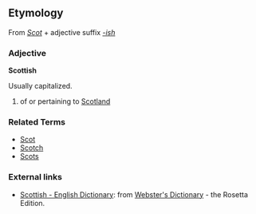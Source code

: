 ==Etymology==
From ''[[Scot]]'' + adjective suffix ''[[-ish]]''

===Adjective===
'''Scottish'''

Usually capitalized.

# of or pertaining to [[Scotland]]

===Related Terms===
*[[Scot]]
*[[Scotch]]
*[[Scots]]

=== External links ===
*[http://www.websters-online-dictionary.org/definition/Scottish-english/ Scottish - English Dictionary]: from [http://www.websters-online-dictionary.org/ Webster's Dictionary] - the Rosetta Edition.